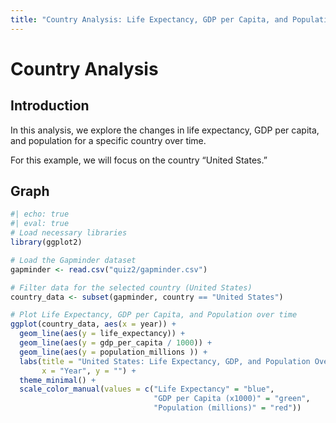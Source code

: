 ```yaml
---
title: "Country Analysis: Life Expectancy, GDP per Capita, and Population"
---
```


# Country Analysis

## Introduction

In this analysis, we explore the changes in life expectancy, GDP per capita, and population for a specific country over time.

For this example, we will focus on the country "United States."

## Graph

```r
#| echo: true
#| eval: true
# Load necessary libraries
library(ggplot2)

# Load the Gapminder dataset
gapminder <- read.csv("quiz2/gapminder.csv")

# Filter data for the selected country (United States)
country_data <- subset(gapminder, country == "United States")

# Plot Life Expectancy, GDP per Capita, and Population over time
ggplot(country_data, aes(x = year)) +
  geom_line(aes(y = life_expectancy)) +
  geom_line(aes(y = gdp_per_capita / 1000)) +
  geom_line(aes(y = population_millions )) +
  labs(title = "United States: Life Expectancy, GDP, and Population Over Time",
       x = "Year", y = "") +
  theme_minimal() +
  scale_color_manual(values = c("Life Expectancy" = "blue", 
                                "GDP per Capita (x1000)" = "green",
                                "Population (millions)" = "red"))
```